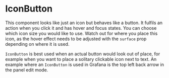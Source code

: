 
<Meta title="MDX|IconButton" component={IconButton} />

# IconButton

This component looks like just an icon but behaves like a button. It fulfils an action when you click it and has hover and focus states. You can choose which icon size you would like to use. Watch out for where you place this icon, as the hover effect needs to be adjusted with the `surface` prop depending on where it is used.

`IconButton` is best used when an actual button would look out of place, for example when you want to place a solitary clickable icon next to text. An example where an `IconButton` is used in Grafana is the top left back arrow in the panel edit mode.

<Props of={IconButton} />
